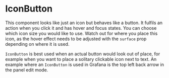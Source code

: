 
<Meta title="MDX|IconButton" component={IconButton} />

# IconButton

This component looks like just an icon but behaves like a button. It fulfils an action when you click it and has hover and focus states. You can choose which icon size you would like to use. Watch out for where you place this icon, as the hover effect needs to be adjusted with the `surface` prop depending on where it is used.

`IconButton` is best used when an actual button would look out of place, for example when you want to place a solitary clickable icon next to text. An example where an `IconButton` is used in Grafana is the top left back arrow in the panel edit mode.

<Props of={IconButton} />
